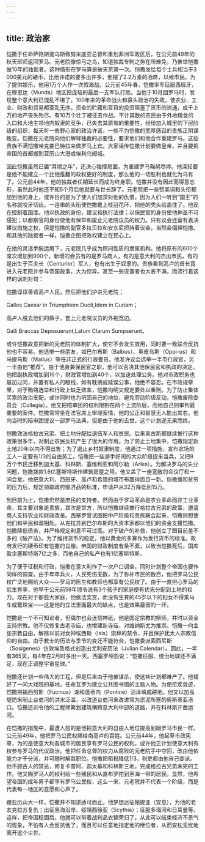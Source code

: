 ```yaml
---
---
---
```

title: 政治家
---




恺撒于任命萨路斯提乌斯做努米底亚总督和重划非洲军政区后，在公元前49年的秋天班师返回罗马。元老院像惊弓之鸟，知道独裁专制之势在所难免，乃推举恺撒做10年的独裁者。这种情形在罗马算是破天荒第一次。恺撒发给每个士兵相当于3 000美元的硬币，比他许诺的要多出许多，他摆了2.2万桌的酒席，以飨市民。为了提供娱乐，他用1万个人作一次假海战。公元前45年春，恺撒率军征服西班牙，在穆恩达（Munda）地区把庞培的最后一支军队打败。当他于10月回罗马时，发现整个意大利已混乱不堪了。100年来的革命战火和寡头政治的失政，使农业、工业、财政和贸易都紊乱无序。资金的贮藏和盲目的投资阻塞了货币的流通，成千上万的地产丧失殆尽。有10万个壮丁被征去作战。不计其数的农民由于外地粮食的入口和大地主领地内奴隶的竞争，已失去其原有的重要性，纷纷加入城里的下层阶级的组织，每天听一些野心家的政治许诺。一些不为恺撒的宽厚感召的贵族正阴谋叛变。恺撒在元老院向他们解释独裁的必要性，要求他们和他合作重建罗马。这些贵族不满恺撒带克娄巴特拉来做罗马上宾。大家谣传恺撒计划要做皇帝，并且要把帝国的首都搬到亚历山大港或埃利乌姆城。

因此恺撒虽然已届“耳顺之年”，还决心独撑局面，为重建罗马鞠躬尽瘁。他深知要是他不能建立一个比他推翻的政权更好的制度，那么他的一切胜利也就化为乌有了。公元前44年，他的独裁者任期延长而成为终身职。恺撒并没有因此而得意忘形，虽然此时他还不知5个月后他就要与世长辞了。元老院把一些赞美词和头衔都加到他的身上，或许目的是为了使人们加深对他的仇恨，因为人们一听到“国王”的名称就咬牙切齿。一连串的头衔使恺撒戴上桂冠花环，把他的秃头给盖住了。他现在控制着国库。他以执政的身份，建议和执行法律；以保民官的身份使他神圣不可侵犯；以都察官的身份使他有保举和废止元老院议员的权力。只有议会还留有表决建议措施之权，但是恺撒的副官多拉贝拉和安东尼把持着议会，当然会偏袒恺撒。和其他的独裁者一样，恺撒企图把政权建立在民心上。

在他的灵活手腕运用下，元老院几乎成为顾问性质的隶属机构。他将原有的600个席次增加到900个，新增的会员有的是罗马商人，有的是意大利的杰出市民，有的是出生于百夫长（Centurior）军人，也有出生于奴隶的。贵族看到高卢的首长竟进入元老院并参与帝国政事，大为惊异。甚至一些诙谐者也大表不满，而流行着这样的讽刺对句：

恺撒谆谆善诱高卢人民，然后把他们护进元老院；

Gallos Caesar in Triumphiom Ducit,Idem in Curiam；

高卢人脱去他们的裤子，套上元老院议员的外袍宽边。

Galli Braccas Deposuerunt,Latum Clarum Sumpserunt。



或许恺撒故意把新的元老院的体制扩大，使它不会发生效用，同时要一致联合反抗他也不容易。他选举一些朋友，如巴尔布斯（Balbus）、奥皮乌斯（Oppi-us）和马提乌斯（Matius）等任非正式的行政要员。他准许议会选举一半市行政官，另一半由他“推荐”。由于他身兼保民官之职，他可以否决其他保民官和执政的决定。他把副执政增加到16个，财政官增加到40个，以加速处理公务。他对市政职务也屡加过问，并置有私人的眼线，如有耽搁或延误公事，他绝不容忍。在市政规章里，对于贿赂选举和行政上缺乏效率，恺撒均明文规定要处以重刑。为了防止集体买票的政治支配，或许同时也为巩固自己的地位，避免劳动阶级反动，恺撒废除委员会（Collegia）。他又把陪审团的权利限制在两个上流阶层，而他自己则审判最重要的案件。恺撒常常坐在法官席上审理案情，他的公正和智慧无人能出其右。他向当时的陪审团提议一部罗马法典，但是由于他的去世，这个计划遂无果而终。

恺撒效法格拉古兄弟，把土地分配给退伍军人和贫民。后来奥古斯都继续推行这种政策很多年，对制止农民反抗产生了很大的作用。为了防止土地集中，恺撒规定新土地20年以内不得出售；为了遏止乡村奴隶制度，他通过一项措施，宣布农场的工人一定要有1/3的自由劳工。恺撒把一些游手好闲的大众阶级捉来当兵，又把8万个市民迁移到迦太基、科林斯、塞维利亚和阿尔勒（Arles）。为解决罗马的失业问题，恺撒拨款1.6亿塞斯特斯作建筑房屋之用。他又盖了一座宽敞的会议厅和一间会堂。他把意大利、西班牙、高卢和希腊的城市布置得面目一新。恺撒缓和贫穷的压力后，规定领取政府赈济品的标准，申请户从32万降低到15万。

到目前为止，恺撒仍然是庶民的支持者。然而由于罗马革命是农业革命而非工业革命，其主要对象是贵族，其次是贷方，所以恺撒继续推行格拉古兄弟的政策，邀请商人支持农业和财政改革。西塞罗曾试图把中产阶级和贵族联合起来，恺撒则想使他们和平民和谐相处。从克拉苏到巴尔布斯的大资本家都以他们的资金支援恺撒。恺撒降低债务，并严格规定利息不可过高。对于破产的补救，他创立了跟目前差不多的《破产法》。为了维持货币的稳定，他以黄金的多寡作为发行货币的标准。政府发行的硬币印有恺撒的肖像。帝国的财政制度有条不紊，以致当恺撒死后，国库盈余塞斯特斯7亿之多，而他自己的私产也有1亿塞斯特斯。

为了便于征税和行政，恺撒在意大利作了一次户口调查，同时计划整个帝国也要作同样的调查。由于年年兵火，人民死伤无数，为了弥补市民的数目，他把罗马公民权广泛地赐给大众——罗马的医生和教师也都享有公民权了。由于一直担心罗马的低生育率，他早于公元前59年颁令说有3个孩子的家庭便有优先分配到土地的权力。现在对于那些大家庭，他依法奖赏，而没有生育的45岁以下的妇女不得乘马车或戴珠宝——这是他的立法里面最大的缺点，也是效果最弱的一环。

恺撒是一个不可知论者，但偶尔也会迷信神祇，他是国定宗教的祭师，并时以资金支持宗教。他不仅修复古老寺庙，也增建新寺庙，对维纳斯尤为推崇。恺撒一向主张宗教自由，解除以前对女神埃西斯（Isis）崇拜的禁令，并且保护犹太人宗教信仰的自由。由于教士的历法与季节的变迁不能符合，恺撒委派索西尼斯（Sosigenes）仿效埃及格式创造出尤利安历法（Julian Calendar）。因此，一年有365天，每4年在2月时多出一天。西塞罗埋怨说：“恺撒征服、统治地球还不满足，现在正调整宇宙星球。”

恺撒还计划一些伟大的工程，但是后来由于他被谋杀，使这些计划都难产了。他铺好了一间大戏院的基地，任命瓦罗为建立公共图书馆的主脑人物。为使疟疾敛迹，恺撒把福西努斯（Fucinus）湖和蓬蒂内（Pontine）沼泽填成耕地。他又以加高堤防来制止台伯河的洪水泛滥，以改道台伯河来改进常为淤泥所塞的奥斯蒂亚港口。恺撒还训令他的工程师筹划建筑横跨意大利中部的道路，并在科林斯开凿运河。

在恺撒的措施中，最遭人怨的是他把意大利的自由人地位提高到跟罗马市民一样。公元前49年，他把罗马公民权赐给南高卢的百姓。公元前44年，他起草市政宪章，为的是使意大利各城市的居民享有罗马公民的权利。或许他正计划使意大利有权参与罗马的代议政治。他把任命总督的权力从腐败的元老院手中夺回，改由他依能力才干分派，并可随时解其职位。恺撒把租税降低1/3，税吏都由他自己委派。他不顾古人的禁忌，修复卡普阿、迦太基和科林斯三地，完成格拉古兄弟未完的工作。他又赐罗马人的权利给一些殖民和从直布罗陀到黑海一带的居民。显然，他希望帝国的成年男子都享有罗马公民权，这么一来，元老院并不代表一个阶级，而是代表每一地区的意愿和心声了。

跟亚历山大一样，恺撒并不知道适可而止。他梦想远征帕提亚（安息），为他的老友克拉苏复仇；出征黑海沿岸、绥靖西徐亚（Scythia）；征服多瑙河和日耳曼等。这样，把帝国稳固后，他就可以带着战利品衣锦荣归了。从此可以结束经济不景气的现象，不怕有人会反抗他了，而且可以任意地指定他的继位者，从而安枕无忧地离开这个尘世。